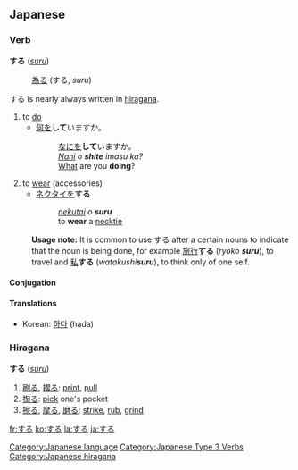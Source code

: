 ==Japanese==
[[Category:Japanese language]]
===Verb===
[[Category:Japanese Type 3 Verbs]]
'''する''' (''[[suru]]'')
:[[為る]] (する, ''suru'')
する is nearly always written in [[hiragana]].
# to [[do]]
#* [[何]]を'''して'''いますか。
#*:[[なに]]を'''して'''いますか。
#*:''[[nani|Nani]] o '''shite''' imasu ka?''
#*:[[what|What]] are you '''doing'''?
# to [[wear]] (accessories)
#* [[ネクタイ]]を'''する''' 
#*:''[[nekutai]] o '''suru'''''
#*:to '''wear''' a [[necktie]]
:'''Usage note:''' It is common to use する after a certain nouns to indicate that the noun is being done, for example [[旅行]]'''する''' (''ryokō '''suru'''''), to travel and [[私]]'''する''' (''watakushi'''suru'''''), to think only of one self.

====Conjugation====
{{ja-suru|||}}


<!-- don't move korean - it maps much more neatly than the english translations -->
====Translations====
*Korean: [[하다]] (hada)


{{ja-attention|Hiragana header should be replaced with POS header|key=p}}
===Hiragana===
[[Category:Japanese hiragana]]
'''する''' (''[[suru]]'')
# [[刷る]], [[摺る]]: [[print]], [[pull]]
# [[掏る]]: [[pick]] one's pocket
# [[擦る]], [[摩る]], [[磨る]]: [[strike]], [[rub]], [[grind]]

[[fr:する]]
[[ko:する]]
[[la:する]]
[[ja:する]]